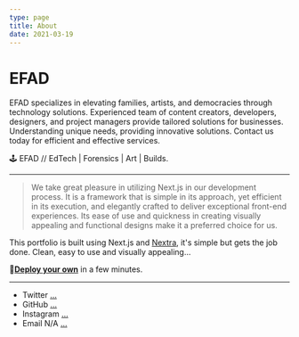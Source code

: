 ```yaml
---
type: page
title: About
date: 2021-03-19
---
```


# EFAD

EFAD specializes in elevating families, artists, and democracies through technology solutions. Experienced team of content creators, developers, designers, and project managers provide tailored solutions for businesses. Understanding unique needs, providing innovative solutions. Contact us today for efficient and effective services.

🕹 EFAD // EdTech | Forensics | Art | Builds. 

---
>We take great pleasure in utilizing Next.js in our development process. It is a framework that is simple in its approach, yet efficient in its execution, and elegantly crafted to deliver exceptional front-end experiences. Its ease of use and quickness in creating visually appealing and functional designs make it a preferred choice for us.
>>


This portfolio is built using Next.js and [Nextra](https://nextra.vercel.app/), it's simple but gets the job done. Clean, easy to use and visually appealing... 

👾[**Deploy your own**](https://vercel.com/new/clone?demo-title=Portfolio+Starter+Kit&demo-description=Easily+create+a+portfolio+with+Next.js+and+Markdown.&demo-url=https%3A%2F%2Fdemo.vercel.blog%2F&demo-image=%2F%2Fimages.ctfassets.net%2Fe5382hct74si%2F2aC4eHLrOKmT4fnLfoNGK2%2F14b1e6bbe598ec023ffe85001d31e634%2FCleanShot_2022-04-11_at_23.12.01.png&project-name=Portfolio+Starter+Kit&repository-name=portfolio-starter-kit&repository-url=https%3A%2F%2Fgithub.com%2Fvercel%2Fnextjs-portfolio-starter&from=templates&skippable-integrations=1&teamCreateStatus=hidden) in a few minutes.

---

- Twitter [...](https://twitter.com/yourname)
- GitHub [...](https://github.com/yourname)
- Instagram [...](https://instagram.com/yourname)
- Email N/A [...](https://mailto:your@name.com)

